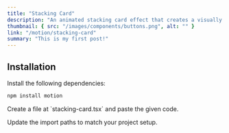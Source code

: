 ```yaml
---
title: "Stacking Card"
description: "An animated stacking card effect that creates a visually engaging experience by layering and animating cards with smooth transitions."
thumbnail: { src: "/images/components/buttons.png", alt: "" }
link: "/motion/stacking-card"
summary: "This is my first post!"
---
```



## Installation

<Steps>
<Step>
Install the following dependencies:
</Step>

```bash
npm install motion
```

<Step>
Create a file at `stacking-card.tsx` and paste the given code.
</Step>


<Step>Update the import paths to match your project setup.</Step>

</Steps>
